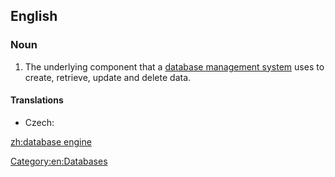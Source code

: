 ==English==
{{wikipedia}}

===Noun===
{{en-noun|head=[[database]] [[engine]]}}

# The underlying component that a [[database management system]] uses to create, retrieve, update and delete data.

====Translations====
{{trans-top|software component}}
* Czech: {{t|cs|databázový stroj|m}}
{{trans-mid}}
{{trans-bottom}}

[[Category:en:Databases]]

[[zh:database engine]]